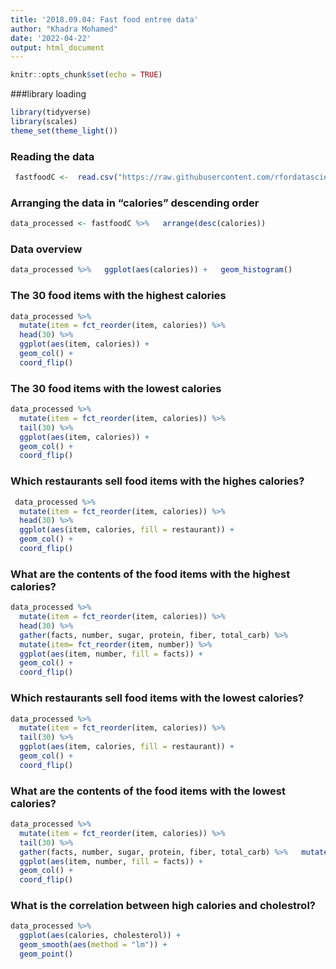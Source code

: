 ---
title: '2018.09.04: Fast food entree data'
author: "Khadra Mohamed"
date: '2022-04-22'
output: html_document
---

```{r setup, include=FALSE}
knitr::opts_chunk$set(echo = TRUE)
```

###library loading

```{r library loading}
library(tidyverse) 
library(scales) 
theme_set(theme_light())
```

### Reading the data

```{r reading the data}
 fastfoodC <-  read.csv("https://raw.githubusercontent.com/rfordatascience/tidytuesday/master/data/2018/2018-09-04/fastfood_calories.csv")
```

### Arranging the data in “calories” descending order

```{r arranging the data in "calories "descending order}
data_processed <- fastfoodC %>%   arrange(desc(calories))
```

### Data overview

```{r Data overview}
data_processed %>%   ggplot(aes(calories)) +   geom_histogram()
```

### The 30 food items with the highest calories

```{r 30 food items with the highest calories}
data_processed %>%   
  mutate(item = fct_reorder(item, calories)) %>%   
  head(30) %>%   
  ggplot(aes(item, calories)) +   
  geom_col() +   
  coord_flip()
```

### The 30 food items with the lowest calories

```{r 30 food items with the lowest calories }
data_processed %>%   
  mutate(item = fct_reorder(item, calories)) %>%   
  tail(30) %>%   
  ggplot(aes(item, calories)) +   
  geom_col() +
  coord_flip()
```

### Which restaurants sell food items with the highes calories?

```{r which resturants sell food items with high calories?}
 data_processed %>%   
  mutate(item = fct_reorder(item, calories)) %>%   
  head(30) %>%   
  ggplot(aes(item, calories, fill = restaurant)) +   
  geom_col() +   
  coord_flip()
```

### What are the contents of the food items with the highest calories?

```{r contents of the food items with the highest calories}
data_processed %>%   
  mutate(item = fct_reorder(item, calories)) %>%   
  head(30) %>%
  gather(facts, number, sugar, protein, fiber, total_carb) %>%
  mutate(item= fct_reorder(item, number)) %>%
  ggplot(aes(item, number, fill = facts)) +
  geom_col() +
  coord_flip()
```

### Which restaurants sell food items with the lowest calories?

```{r which resturants sell food items with low calories? }
data_processed %>%
  mutate(item = fct_reorder(item, calories)) %>%
  tail(30) %>%
  ggplot(aes(item, calories, fill = restaurant)) +
  geom_col() +
  coord_flip()
```

### What are the contents of the food items with the lowest calories?

```{r contents of the food items with the lowest calories }
data_processed %>%
  mutate(item = fct_reorder(item, calories)) %>%
  tail(30) %>%
  gather(facts, number, sugar, protein, fiber, total_carb) %>%   mutate(item= fct_reorder(item, number)) %>%
  ggplot(aes(item, number, fill = facts)) +
  geom_col() +
  coord_flip()
```

### What is the correlation between high calories and cholestrol?

```{r correlation between high calories and cholestrol}
data_processed %>%
  ggplot(aes(calories, cholesterol)) +
  geom_smooth(aes(method = "lm")) +
  geom_point()
```

